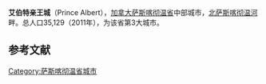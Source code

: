 {{noteTA
|1=zh-hans:阿尔伯特; zh-tw:艾伯特; zh-hk:亞厘畢;
|2 = zh-cn:萨斯喀彻温;zh-hk:沙斯卡寸旺;zh-tw:薩斯喀徹溫;zh-sg:萨斯卡渣文;
}}
{{Infobox settlement
|official_name          = 艾伯特亲王城
|other_name             = City of Prince Albert
|native_name            = <!-- for cities whose native name is not in English -->
|nickname               =
|settlement_type        =
|motto                  = Gateway to the North, Hockey Town North
|image_skyline          = Prince Albert Saskatchewan in fall 01.JPG
|imagesize              =
|image_caption          = 
|image_flag             =
|flag_size              =
|image_seal             =
|seal_size              =
|image_shield           =
|shield_size            =
|city_logo              =
|citylogo_size          =
|image_map              =
|mapsize                =
|map_caption            =
|image_map1             =
|mapsize1               =
|map_caption1           =
|image_dot_map          =
|dot_mapsize            =
|dot_map_caption        =
|dot_x = |dot_y         =
|pushpin_map            = Canada Saskatchewan 
|pushpin_label_position =
|pushpin_label          = Prince Albert
|pushpin_map_caption    = 所在位置
|pushpin_mapsize        =
|subdivision_type       = 国家
|subdivision_name       = 加拿大
|subdivision_type1      = 省
|subdivision_name1      = 萨斯喀彻温省
|subdivision_type2      = 人口普查分区
|subdivision_name2      = [[萨斯喀彻温省第15分区|萨斯喀彻温省第15分区]]
|established_title      = <!-- Settled -->
|established_date       =
|established_title2     = 镇
|established_date2      = 1885年
|established_title3     = 市
|established_date3      = 1904年10月8日
|area_magnitude         =
|unit_pref              =<!--Enter: Imperial, if Imperial (metric) is desired-->
|area_footnotes         =
|area_total_km2         = 65.68
|population_as_of       = 2011年
|population_footnotes   =
|population_note        = 
|population_total               = 35,129
|population_density_km2         = 534.4
|population_metro               =42,673
|population_density_metro_km2   =22.6
|timezone               = [[北美中部时区|北美中部时区]]
|utc_offset             = −6

|latd=  53 |latm= 12 |lats= |latNS=N
|longd=105 |longm=45 |longs= |longEW=W
|elevation_footnotes    =
|elevation_m            = 440
|elevation_ft           =
|postal_code_type       =
|postal_code            =
|area_code              =
|website                = http://www.citypa.ca
|footnotes              = <ref name="Deacon">{{Cite web
 |last         = 
 |first        = 
 |authorlink   = 
 |coauthors    = 
 |title        = "the Voice of the People" Captain Richard Deacon (1850−1935)
 |work         = Reminiscences of Prince Albert Settlement's Early Citizens pages 81–88
 |publisher    = 
 |date         = 
 |url          = http://freepages.genealogy.rootsweb.ancestry.com/~kylehome/Weatherby/rdeacon.htm
 |doi          = 
 |accessdate   = 2009-05-18
 |archive-url  = https://web.archive.org/web/20090827103341/http://freepages.genealogy.rootsweb.ancestry.com/~kylehome/Weatherby/rdeacon.htm
 |archive-date = 2009-08-27
 |dead-url     = yes
}}</ref>
}}'''艾伯特亲王城'''（Prince Albert），[[加拿大|加拿大]][[萨斯喀彻温省|萨斯喀彻温省]]中部城市，[[北萨斯喀彻温河|北萨斯喀彻温河]]畔。总人口35,129（2011年），为该省第3大城市。


==参考文献==
{{reflist}}

{{加拿大小作品}}
{{Authority control}}
[[Category:萨斯喀彻温省城市|Category:萨斯喀彻温省城市]]